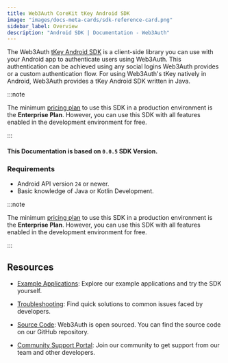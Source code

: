 ```yaml
---
title: Web3Auth CoreKit tKey Android SDK
image: "images/docs-meta-cards/sdk-reference-card.png"
sidebar_label: Overview
description: "Android SDK | Documentation - Web3Auth"
---
```


The Web3Auth [tKey Android SDK](https://github.com/tkey/tkey-android) is a client-side library you
can use with your Android app to authenticate users using Web3Auth. This authentication can be
achieved using any social logins Web3Auth provides or a custom authentication flow. For using
Web3Auth's tKey natively in Android, Web3Auth provides a tKey Android SDK written in Java.

:::note

The minimum [pricing plan](https://web3auth.io/pricing.html) to use this SDK in a production
environment is the **Enterprise Plan**. However, you can use this SDK with all features enabled in
the development environment for free.

:::

#### This Documentation is based on `0.0.5` SDK Version.

### Requirements

- Android API version `24` or newer.
- Basic knowledge of Java or Kotlin Development.

:::note

The minimum [pricing plan](https://web3auth.io/pricing.html) to use this SDK in a production
environment is the **Enterprise Plan**. However, you can use this SDK with all features enabled in
the development environment for free.

:::

## Resources

- [Example Applications](/examples?product=Core+Kit&sdk=tKey+Android+SDK): Explore our example
  applications and try the SDK yourself.

- [Troubleshooting](/troubleshooting): Find quick solutions to common issues faced by developers.

- [Source Code](https://github.com/tkey/tkey-android): Web3Auth is open sourced. You can find the
  source code on our GitHub repository.

- [Community Support Portal](https://web3auth.io/community/c/help-core-kit/tkey-android/28): Join
  our community to get support from our team and other developers.
